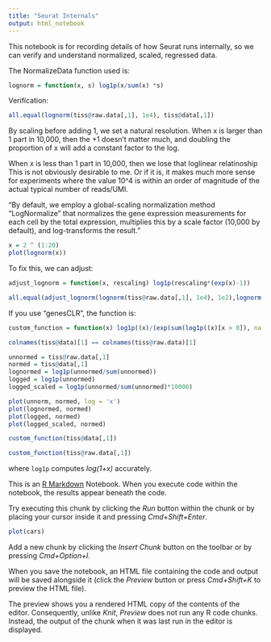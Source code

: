 ```yaml
---
title: "Seurat Internals"
output: html_notebook
---
```


This notebook is for recording details of how Seurat runs internally, so we can verify and understand normalized, scaled, regressed data.

The NormalizeData function used is:

```r
lognorm = function(x, s) log1p(x/sum(x) *s)
```

Verification:

```r
all.equal(lognorm(tiss@raw.data[,1], 1e4), tiss@data[,1])
```

By scaling before adding 1, we set a natural resolution. When x is larger than 1 part in 10,000, then the +1 doesn't matter much, and doubling the proportion of x will add a constant factor to the log.

When x is less than 1 part in 10,000, then we lose that loglinear relatinoship This is not obviously desirable to me. Or if it is, it makes much more sense for experiments where the value 10^4 is within an order of magnitude of the actual typical number of reads/UMI.

"By default, we employ a global-scaling normalization method “LogNormalize” that normalizes the gene expression measurements for each cell by the total expression, multiplies this by a scale factor (10,000 by default), and log-transforms the result."

```r
x = 2 ^ (1:20)
plot(lognorm(x))
```

To fix this, we can adjust:

```r
adjust_lognorm = function(x, rescaling) log1p(rescaling*(exp(x)-1))
```

```r
all.equal(adjust_lognorm(lognorm(tiss@raw.data[,1], 1e4), 1e2),lognorm(tiss@raw.data[,1], 1e6))
```



If you use "genesCLR", the function is:

```r
custom_function = function(x) log1p((x)/(exp(sum(log1p((x)[x > 0]), na.rm=TRUE) / length(x+1))))
```

```r
colnames(tiss@data)[1] == colnames(tiss@raw.data)[1]
```


```r
unnormed = tiss@raw.data[,1]
normed = tiss@data[,1]
lognormed = log1p(unnormed/sum(unnormed))
logged = log1p(unnormed)
logged_scaled = log1p(unnormed/sum(unnormed)*10000)
```

```r
plot(unnorm, normed, log = 'x')
plot(lognormed, normed)
plot(logged, normed)
plot(logged_scaled, normed)
```

```r
custom_function(tiss@data[,1])
```

```r
custom_function(tiss@raw.data[,1])
```


where `log1p` computes _log(1+x)_ accurately. 


This is an [R Markdown](http://rmarkdown.rstudio.com) Notebook. When you execute code within the notebook, the results appear beneath the code. 

Try executing this chunk by clicking the *Run* button within the chunk or by placing your cursor inside it and pressing *Cmd+Shift+Enter*. 

```r
plot(cars)
```

Add a new chunk by clicking the *Insert Chunk* button on the toolbar or by pressing *Cmd+Option+I*.

When you save the notebook, an HTML file containing the code and output will be saved alongside it (click the *Preview* button or press *Cmd+Shift+K* to preview the HTML file). 

The preview shows you a rendered HTML copy of the contents of the editor. Consequently, unlike *Knit*, *Preview* does not run any R code chunks. Instead, the output of the chunk when it was last run in the editor is displayed.

